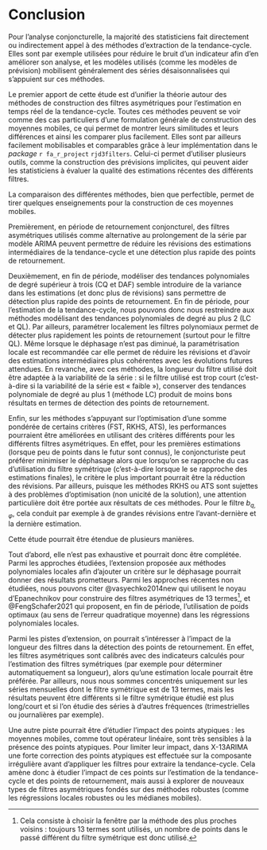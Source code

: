 # Conclusion {.unnumbered}

Pour l'analyse conjoncturelle, la majorité des statisticiens fait directement ou indirectement appel à des méthodes d'extraction de la tendance-cycle.
Elles sont par exemple utilisées pour réduire le bruit d'un indicateur afin d'en améliorer son analyse, et les modèles utilisés (comme les modèles de prévision) mobilisent généralement des séries désaisonnalisées qui s'appuient sur ces méthodes.

Le premier apport de cette étude est d'unifier la théorie autour des méthodes de construction des filtres asymétriques pour l'estimation en temps réel de la tendance-cycle.
Toutes ces méthodes peuvent se voir comme des cas particuliers d'une formulation générale de construction des moyennes mobiles, ce qui permet de montrer leurs similitudes et leurs différences et ainsi les comparer plus facilement.
Elles sont par ailleurs facilement mobilisables et comparables grâce à leur implémentation dans le *package* `r fa_r_project` `rjd3filters`.
Celui-ci permet d'utiliser plusieurs outils, comme la construction des prévisions implicites, qui peuvent aider les statisticiens à évaluer la qualité des estimations récentes des différents filtres.

La comparaison des différentes méthodes, bien que perfectible, permet de tirer quelques enseignements pour la construction de ces moyennes mobiles.

Premièrement, en période de retournement conjoncturel, des filtres asymétriques utilisés comme alternative au prolongement de la série par modèle ARIMA peuvent permettre de réduire les révisions des estimations intermédiaires de la tendance-cycle et une détection plus rapide des points de retournement.

Deuxièmement, en fin de période, modéliser des tendances polynomiales de degré supérieur à trois (CQ et DAF) semble introduire de la variance dans les estimations (et donc plus de révisions) sans permettre de détection plus rapide des points de retournement.
En fin de période, pour l'estimation de la tendance-cycle, nous pouvons donc nous restreindre aux méthodes modélisant des tendances polynomiales de degré au plus 2 (LC et QL).
Par ailleurs, paramétrer localement les filtres polynomiaux permet de détecter plus rapidement les points de retournement (surtout pour le filtre QL).
Même lorsque le déphasage n'est pas diminué, la paramétrisation locale est recommandée car elle permet de réduire les révisions et d'avoir des estimations intermédiaires plus cohérentes avec les évolutions futures attendues.
En revanche, avec ces méthodes, la longueur du filtre utilisé doit être adaptée à la variabilité de la série : si le filtre utilisé est trop court (c'est-à-dire si la variabilité de la série est « faible »), conserver des tendances polynomiale de degré au plus 1 (méthode LC) produit de moins bons résultats en termes de détection des points de retournement.

Enfin, sur les méthodes s'appuyant sur l'optimisation d'une somme pondérée de certains critères (FST, RKHS, ATS), les performances pourraient être améliorées en utilisant des critères différents pour les différents filtres asymétriques.
En effet, pour les premières estimations (lorsque peu de points dans le futur sont connus), le conjoncturiste peut préférer minimiser le déphasage alors que lorsqu'on se rapproche du cas d'utilisation du filtre symétrique (c'est-à-dire lorsque le se rapproche des estimations finales), le critère le plus important pourrait être la réduction des révisions.
Par ailleurs, puisque les méthodes RKHS ou ATS sont sujettes à des problèmes d'optimisation (non unicité de la solution), une attention particulière doit être portée aux résultats de ces méthodes.
Pour le filtre $b_{q,\varphi}$, cela conduit par exemple à de grandes révisions entre l'avant-dernière et la dernière estimation.

Cette étude pourrait être étendue de plusieurs manières.

Tout d'abord, elle n'est pas exhaustive et pourrait donc être complétée.  
Parmi les approches étudiées, l'extension proposée aux méthodes polynomiales locales afin d'ajouter un critère sur le déphasage pourrait donner des résultats prometteurs. 
Parmi les approches récentes non étudiées, nous pouvons citer @vasyechko2014new qui utilisent le noyau d'Epanechnikov pour construire des filtres asymétriques de 13 termes^[
Cela consiste à choisir la fenêtre par la méthode des plus proches voisins : toujours 13 termes sont utilisés, un nombre de points dans le passé différent du filtre symétrique est donc utilisé.
], et @FengSchafer2021 qui proposent, en fin de période, l'utilisation de poids optimaux (au sens de l'erreur quadratique moyenne) dans les régressions polynomiales locales.

Parmi les pistes d'extension, on pourrait s'intéresser à l'impact de la longueur des filtres dans la détection des points de retournement.
En effet, les filtres asymétriques sont calibrés avec des indicateurs calculés pour l'estimation des filtres symétriques (par exemple pour déterminer automatiquement sa longueur), alors qu'une estimation locale pourrait être préférée.
Par ailleurs, nous nous sommes concentrés uniquement sur les séries mensuelles dont le filtre symétrique est de 13 termes, mais les résultats peuvent être différents si le filtre symétrique étudié est plus long/court et si l'on étudie des séries à d'autres fréquences (trimestrielles ou journalières par exemple).

Une autre piste pourrait être d'étudier l'impact des points atypiques : les moyennes mobiles, comme tout opérateur linéaire, sont très sensibles à la présence des points atypiques. 
Pour limiter leur impact, dans X-13ARIMA une forte correction des points atypiques est effectuée sur la composante irrégulière avant d'appliquer les filtres pour extraire la tendance-cycle.
Cela amène donc à étudier l'impact de ces points sur l'estimation de la tendance-cycle et des points de retournement, mais aussi à explorer de nouveaux types de filtres asymétriques fondés sur des méthodes robustes (comme les régressions locales robustes ou les médianes mobiles).
